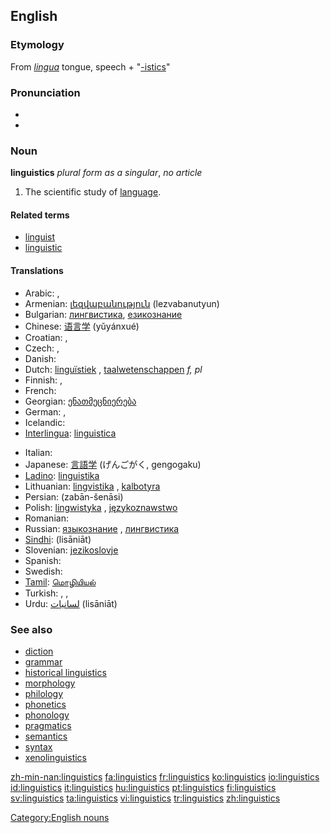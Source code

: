 ==English==

===Etymology===
From {{L.}} ''[[lingua]]'' tongue, speech + "[[-istics]]"

===Pronunciation===
*{{IPA|lɪŋˈɡwɪstɪks}}
*{{SAMPA|/lIN"gwIstIks/}}

===Noun===
{{wikipedia}}
'''linguistics''' ''plural form as a singular'', ''no article''

# The scientific study of [[language]].

====Related terms====
*[[linguist]]
*[[linguistic]]

====Translations====
{{trans-top|scientific study of language}}
* Arabic: {{t-|ar|اللسانيات|sc=Arab}}, {{t-|ar|علم اللغة|sc=Arab}}
*Armenian: [[լեզվաբանություն]] (lezvabanutyun)
*Bulgarian: [[лингвистика]], [[езикознание]]
*Chinese: [[语言学]] (yǔyánxué)
*Croatian: {{t+|hr|lingvistika|f}}, {{t-|hr|jezikoslovlje|n}}
* Czech: {{t-|cs|jazykověda|f}}, {{t-|cs|lingvistika|f}}
* Danish: {{t-|da|lingvistik}}
*Dutch: [[linguïstiek]] {{f}}, [[taalwetenschappen]] ''f, pl''
* Finnish: {{t+|fi|kielitiede}}, {{t+|fi|lingvistiikka}}
* French: {{t+|fr|linguistique|f}}
*Georgian: [[ენათმეცნიერება]]
* German: {{t+|de|Linguistik|f}}, {{t+|de|Sprachwissenschaft|f}}
* Icelandic: {{t-|is|málvísindi|n|p}}
*[[Interlingua]]: [[linguistica]]
{{trans-mid}}
* Italian: {{t+|it|linguistica|f}}
*Japanese: [[言語学]] (げんごがく, gengogaku)
*[[Ladino]]: [[linguistika]] {{f}}
*Lithuanian: [[lingvistika]] {{f}}, [[kalbotyra]] {{f}}
*Persian: {{FAchar|[[زبان‌شناسی]]}} (zabān-šenāsi)
* Polish: [[lingwistyka]] {{f}}, [[językoznawstwo]] {{n}}
* Romanian: {{t-|ro|lingvistică|f}}
*Russian: [[языкознание]] {{n}}, [[лингвистика]] {{f}}
*[[Sindhi]]: {{SDchar|[[لسانيات]]}} (lisāniāt)
*Slovenian: [[jezikoslovje]]
* Spanish: {{t+|es|lingüística|f}}
* Swedish: {{t+|sv|lingvistik}}
*[[Tamil]]: [[மொழியியல்]]
* Turkish: {{t+|tr|dil bilimi}}, {{t+|tr|dilbilim}}, {{t-|tr|lisâniyat}}
*Urdu: [[لسانيات]] (lisāniāt)
{{trans-bottom}}

===See also===
*[[diction]]
*[[grammar]]
*[[historical linguistics]]
*[[morphology]]
*[[philology]]
*[[phonetics]]
*[[phonology]]
*[[pragmatics]]
*[[semantics]]
*[[syntax]]
*[[xenolinguistics]]

[[Category:English nouns]]
[[Category:Linguistics| ]]

[[zh-min-nan:linguistics]]
[[fa:linguistics]]
[[fr:linguistics]]
[[ko:linguistics]]
[[io:linguistics]]
[[id:linguistics]]
[[it:linguistics]]
[[hu:linguistics]]
[[pt:linguistics]]
[[fi:linguistics]]
[[sv:linguistics]]
[[ta:linguistics]]
[[vi:linguistics]]
[[tr:linguistics]]
[[zh:linguistics]]